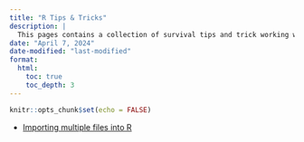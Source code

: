 ```yaml
---
title: "R Tips & Tricks"
description: |
  This pages contains a collection of survival tips and trick working with R.
date: "April 7, 2024"
date-modified: "last-modified"
format:
  html:
    toc: true
    toc_depth: 3
---
```


```r
knitr::opts_chunk$set(echo = FALSE)
```

-   [Importing multiple files into R](tt/tt01-Importing_multiple_files.html)
